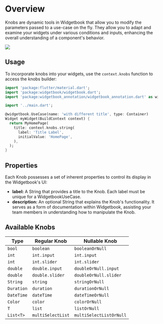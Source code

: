 # Overview

Knobs are dynamic tools in Widgetbook that allow you to modify the parameters passed to a
use-case on the fly. They allow you to adapt and examine your widgets under various
conditions and inputs, enhancing the overall understanding of a component's behavior.

<Image src="/assets/knobs/knobs.png" zoom />

## Usage

To incorporate knobs into your widgets, use the `context.knobs` function to access the
knobs builder:

```dart title="Example: Knobs"
import 'package:flutter/material.dart';
import 'package:widgetbook/widgetbook.dart';
import 'package:widgetbook_annotation/widgetbook_annotation.dart' as widgetbook;

import '../main.dart';

@widgetbook.UseCase(name: 'with different title', type: Container)
Widget myWidget(BuildContext context) {
  return MyHomePage(
    title: context.knobs.string(
      label: 'Title Label',
      initialValue: 'HomePage',
    ),
  );
}

```

## Properties

Each Knob possesses a set of inherent properties to control its display in the
Widgetbook's UI:

- **label:** A String that provides a title to the Knob. Each label must be unique for a
  WidgetbookUseCase.
- **description:** An optional String that explains the Knob's functionality. It serves as
  a form of documentation within Widgetbook, assisting your team members in understanding
  how to manipulate the Knob.

## Available Knobs

| Type       | Regular Knob    | Nullable Knob         |
| ---------- | --------------- | --------------------- |
| `bool`     | `boolean`       | `booleanOrNull`       |
| `int`      | `int.input`     | `int.input`           |
| `int`      | `int.slider`    | `int.slider`          |
| `double`   | `double.input`  | `doubleOrNull.input`  |
| `double`   | `double.slider` | `doubleOrNull.slider` |
| `String`   | `string`        | `stringOrNull`        |
| `Duration` | `duration`      | `durationOrNull`      |
| `DateTime` | `dateTime`      | `dateTimeOrNull`      |
| `Color`    | `color`         | `colorOrNull`         |
| `T`        | `list`          | `listOrNull`          |
| `List<T>`  |`multiSelectList`|`multiSelectListOrNull`|
